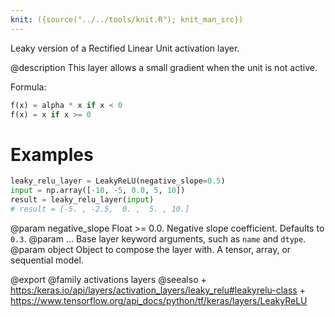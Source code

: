 ```yaml
---
knit: ({source("../../tools/knit.R"); knit_man_src})
---
```

Leaky version of a Rectified Linear Unit activation layer.

@description
This layer allows a small gradient when the unit is not active.

Formula:

``` python
f(x) = alpha * x if x < 0
f(x) = x if x >= 0
```

# Examples
``` python
leaky_relu_layer = LeakyReLU(negative_slope=0.5)
input = np.array([-10, -5, 0.0, 5, 10])
result = leaky_relu_layer(input)
# result = [-5. , -2.5,  0. ,  5. , 10.]
```

@param negative_slope Float >= 0.0. Negative slope coefficient.
  Defaults to `0.3`.
@param ... Base layer keyword arguments, such as
    `name` and `dtype`.
@param object Object to compose the layer with. A tensor, array, or sequential model.

@export
@family activations layers
@seealso
+ <https:/keras.io/api/layers/activation_layers/leaky_relu#leakyrelu-class>
+ <https://www.tensorflow.org/api_docs/python/tf/keras/layers/LeakyReLU>
